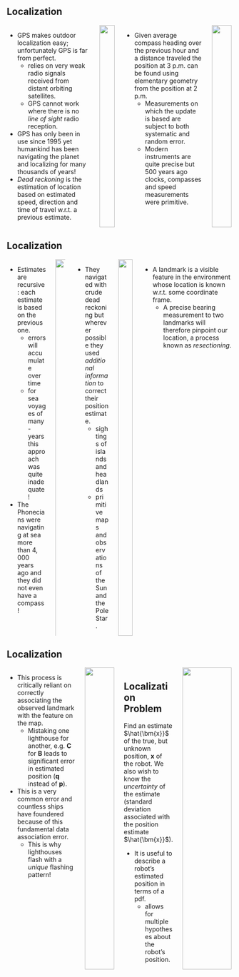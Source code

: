 ## Localization {.smaller}

:::: {.columns}

::: {.column width="85%"}
* GPS makes outdoor localization easy; unfortunately GPS is far from perfect.
  - relies on very weak radio signals received from distant orbiting satellites.
  - GPS cannot work where there is no _line of sight_ radio reception.
* GPS has only been in use since 1995 yet humankind has been navigating the
planet and localizing for many thousands of years!
* _Dead reckoning_ is the estimation of location based on estimated speed,
direction and time of travel w.r.t. a previous estimate.
:::

::: {.column width="15%"}
<center>
<img src="contents/assets/localization.png" width="100%" />
</center>
:::



::: {.column width="80%"}
* Given average compass heading over the previous hour and a distance traveled
the position at $3$ p.m. can be found using elementary geometry from the
position at $2$ p.m.
  - Measurements on which the update is based are subject to both systematic and
    random error.
  - Modern instruments are quite precise but 500 years ago clocks, compasses and
    speed measurements were primitive.
:::

::: {.column width="20%"}
<center>
<img src="contents/assets/fig6_1.svg" width="100%" />
</center>
:::

::::


## Localization {.smaller}

:::: {.columns}

::: {.column width="80%"}
* Estimates are recursive: each estimate is based on the previous one.
  - errors will accumulate over time
  - for sea voyages of many-years this approach was quite inadequate!
* The Phonecians were navigating at sea more than $4,000$ years ago and they did
not even have a compass!
:::

::: {.column width="20%"}
<center>
<img src="contents/assets/fig6_1.svg" width="200%"/>
</center>
:::

::: {.column width="70%"}
* They navigated with crude dead reckoning but wherever possible they used
_additional information_ to correct their position estimate.
  - sightings of islands and headlands
  - primitive maps and observations of the Sun and the Pole Star.
:::

::: {.column width="30%"}
<center>
<img src="contents/assets/fig6_2.svg" width="100%"/>
</center>
:::

* A landmark is a visible feature in the environment whose location is known
w.r.t. some coordinate frame.
  - A precise bearing measurement to two landmarks will therefore pinpoint our
    location, a process known as _resectioning_.
::::



## Localization {.smaller}

:::: {.columns}

::: {.column width="70%"}
* This process is critically reliant on correctly associating the observed
landmark with the feature on the map.
  - Mistaking one lighthouse for another, e.g. $\bm{C}$ for $\bm{B}$ leads to
    significant error in estimated position ($\bm{q}$ instead of $\bm{p}$).
* This is a very common error and countless ships have foundered because of this
fundamental data association error.
  - This is why lighthouses flash with a _unique_ flashing pattern!
:::

::: {.column width="30%"}
<center>
<img src="contents/assets/fig6_2.svg" width="100%"/>
</center>
:::

::: {.column width="50%"}

::: {.callout-note icon="false"}
## Localization Problem
Find an estimate $\hat{\bm{x}}$ of the true, but unknown position, $\bm{x}$ of 
the robot. We also wish to know the _uncertainty_ of the estimate (standard
deviation associated with the position estimate $\hat{\bm{x}}$).
:::

* It is useful to describe a robot's estimated position in terms of a pdf.
  - allows for multiple hypotheses about the robot's position.

:::

::: {.column width="50%"}
<center>
<img src="contents/assets/gaussian.png" width="100%"/>
</center>
:::

::::



